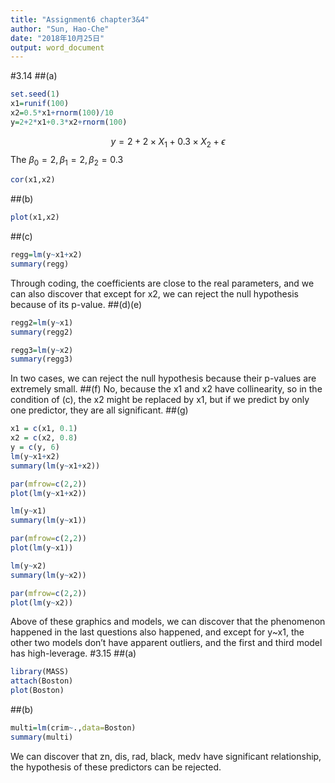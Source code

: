 ---
title: "Assignment6 chapter3&4"
author: "Sun, Hao-Che"
date: "2018年10月25日"
output: word_document
---
#3.14
##(a)
```{r}
set.seed(1)
x1=runif(100)
x2=0.5*x1+rnorm(100)/10
y=2+2*x1+0.3*x2+rnorm(100)
```
$$y=2+2\times X_{1}+0.3\times X_{2}+\epsilon$$
The $\beta_{0}=2, \beta_{1}=2, \beta_{2}=0.3$
```{r}
cor(x1,x2)
```
##(b)
```{r}
plot(x1,x2)
```
##(c)
```{r}
regg=lm(y~x1+x2)
summary(regg)
```
Through coding, the coefficients are close to the real parameters, and we can also discover that except for x2, we can reject the null hypothesis because of its p-value.
##(d)(e)
```{r}
regg2=lm(y~x1)
summary(regg2)
```
```{r}
regg3=lm(y~x2)
summary(regg3)
```
In two cases, we can reject the null hypothesis because their p-values are extremely small.
##(f)
No, because the x1 and x2 have collinearity, so in the condition of (c), the x2 might be replaced by x1, but if we predict by only one predictor, they are all significant.
##(g)
```{r}
x1 = c(x1, 0.1)
x2 = c(x2, 0.8)
y = c(y, 6)
lm(y~x1+x2)
summary(lm(y~x1+x2))
```
```{r}
par(mfrow=c(2,2))
plot(lm(y~x1+x2))
```
```{r}
lm(y~x1)
summary(lm(y~x1))
```
```{r}
par(mfrow=c(2,2))
plot(lm(y~x1))
```
```{r}
lm(y~x2)
summary(lm(y~x2))
```
```{r}
par(mfrow=c(2,2))
plot(lm(y~x2))
```
Above of these graphics and models, we can discover that the phenomenon happened in the last questions also happened, and except for y~x1, the other two models don't have apparent outliers, and the first and third model has high-leverage. 
#3.15
##(a)
```{r}
library(MASS)
attach(Boston)
plot(Boston)
```
##(b)
```{r}
multi=lm(crim~.,data=Boston)
summary(multi)
```
We can discover that zn, dis, rad, black, medv have significant relationship, the hypothesis of these predictors can be rejected.